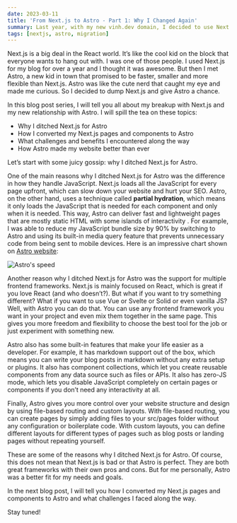 ```yaml
---
date: 2023-03-11
title: 'From Next.js to Astro - Part 1: Why I Changed Again'
summary: Last year, with my new vinh.dev domain, I decided to use Next.js to build my personal website. It was a great journey, and I had fun with it until I learned about some drawbacks with the type of my website and Next.js. But I didn’t find any substitutes that I actually liked. And then there was Astro…
tags: [nextjs, astro, migration]
---
```


Next.js is a big deal in the React world. It’s like the cool kid on the block that everyone wants to hang out with. I was one of those people. I used Next.js for my blog for over a year and I thought it was awesome. But then I met Astro, a new kid in town that promised to be faster, smaller and more flexible than Next.js. Astro was like the cute nerd that caught my eye and made me curious. So I decided to dump Next.js and give Astro a chance.

In this blog post series, I will tell you all about my breakup with Next.js and my new relationship with Astro. I will spill the tea on these topics:

- Why I ditched Next.js for Astro
- How I converted my Next.js pages and components to Astro
- What challenges and benefits I encountered along the way
- How Astro made my website better than ever

Let’s start with some juicy gossip: why I ditched Next.js for Astro.

One of the main reasons why I ditched Next.js for Astro was the difference in how they handle JavaScript. Next.js loads all the JavaScript for every page upfront, which can slow down your website and hurt your SEO. Astro, on the other hand, uses a technique called **partial hydration**, which means it only loads the JavaScript that is needed for each component and only when it is needed. This way, Astro can deliver fast and lightweight pages that are mostly static HTML with some islands of interactivity . For example, I was able to reduce my JavaScript bundle size by 90% by switching to Astro and using its built-in media query feature that prevents unnecessary code from being sent to mobile devices. Here is an impressive chart shown on [Astro website](https://astro.build):

![Astro's speed](/static/images/2023/astro-speed.jpg)

Another reason why I ditched Next.js for Astro was the support for multiple frontend frameworks. Next.js is mainly focused on React, which is great if you love React (and who doesn’t?). But what if you want to try something different? What if you want to use Vue or Svelte or Solid or even vanilla JS? Well, with Astro you can do that. You can use any frontend framework you want in your project and even mix them together in the same page. This gives you more freedom and flexibility to choose the best tool for the job or just experiment with something new.

Astro also has some built-in features that make your life easier as a developer. For example, it has markdown support out of the box, which means you can write your blog posts in markdown without any extra setup or plugins. It also has component collections, which let you create reusable components from any data source such as files or APIs. It also has zero-JS mode, which lets you disable JavaScript completely on certain pages or components if you don’t need any interactivity at all.

Finally, Astro gives you more control over your website structure and design by using file-based routing and custom layouts. With file-based routing, you can create pages by simply adding files to your src/pages folder without any configuration or boilerplate code. With custom layouts, you can define different layouts for different types of pages such as blog posts or landing pages without repeating yourself.

These are some of the reasons why I ditched Next.js for Astro. Of course, this does not mean that Next.js is bad or that Astro is perfect. They are both great frameworks with their own pros and cons. But for me personally, Astro was a better fit for my needs and goals.

In the next blog post, I will tell you how I converted my Next.js pages and components to Astro and what challenges I faced along the way.

Stay tuned!
